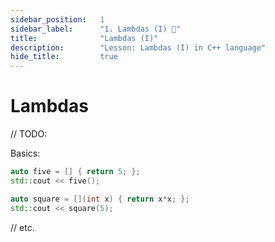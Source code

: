 ```yaml
---
sidebar_position:	1
sidebar_label:		"1. Lambdas (I) 🚧"
title:				"Lambdas (I)"
description:		"Lesson: Lambdas (I) in C++ language"
hide_title:			true
---
```



<NotFinished />

# Lambdas

// TODO:

Basics:

```cpp
auto five = [] { return 5; };
std::cout << five();
```

```cpp
auto square = [](int x) { return x*x; };
std::cout << square(5);
```

// etc.

